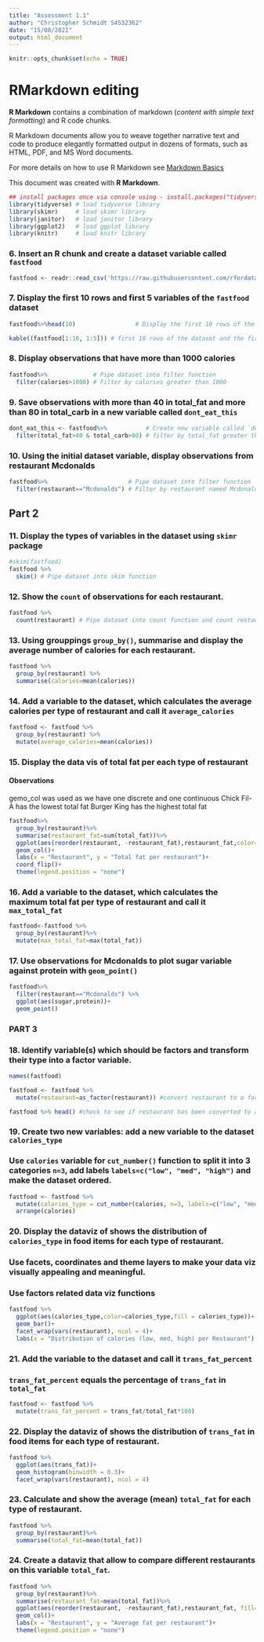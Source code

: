 ```yaml
---
title: "Assessment 1.1"
author: "Christopher Schmidt S4532362"
date: "15/08/2021"
output: html_document
---
```


```r
knitr::opts_chunk$set(echo = TRUE)
```

# RMarkdown editing

**R Markdown** contains a combination of markdown (*content with simple text formatting*) and R code chunks.

R Markdown documents allow you to weave together narrative text and code to produce elegantly formatted output in dozens of formats, such as HTML, PDF, and MS Word documents. 

For more details on how to use R Markdown see [Markdown Basics](https://rmarkdown.rstudio.com/lesson-8.html)

This document was created with **R Markdown**.

```r
## install packages once via console using - install.packages("tidyverse")
library(tidyverse) # load tidyverse library
library(skimr)     # load skimr library
library(janitor)   # load janitor library
library(ggplot2)   # load ggplot library
library(knitr)     # load knitr library
```

### 6. Insert an R chunk and create a dataset variable called `fastfood`
```r
fastfood <- readr::read_csv('https://raw.githubusercontent.com/rfordatascience/tidytuesday/master/data/2018/2018-09-04/fastfood_calories.csv')
```

### 7. Display the **first 10 rows** and **first 5 variables** of the `fastfood` dataset
```r
fastfood%>%head(10)                 # Display the first 10 rows of the dataset using head() function.

kable((fastfood[1:10, 1:5])) # first 10 rows of the dataset and the first 5 variables using kabble() function

```

### 8. Display observations that have more than **1000 calories**
```r
fastfood%>%             # Pipe dataset into filter function 
  filter(calories>1000) # Filter by calories greater than 1000 

```

### 9. Save observations with more than **40 in total_fat** and more than **80 in total_carb** in a new variable called `dont_eat_this`
```r
dont_eat_this <- fastfood%>%           # Create new variable called `dont_eat_this` and assign filtered dataset to it 
  filter(total_fat>40 & total_carb>80) # filter by total_fat greater than 40 & total_carb greatre than 80
```

### 10. Using the initial dataset variable, display observations from restaurant **Mcdonalds**
```r
fastfood%>%                       # Pipe dataset into filter function
  filter(restaurant=="Mcdonalds") # Filter by restaurant named Mcdonalds
```

## Part 2

### 11. Display the types of variables in the dataset using `skimr` package
```r
#skim(fastfood)
fastfood %>% 
  skim() # Pipe dataset into skim function
```

### 12. Show the `count` of observations for each restaurant.
```r
fastfood %>% 
  count(restaurant) # Pipe dataset into count function and count restaurants.
```

### 13. Using grouppings `group_by()`, summarise and display the average number of calories for each restaurant.
```r
fastfood %>%
  group_by(restaurant) %>%
  summarise(calories=mean(calories))
```

### 14. Add a variable to the dataset, which calculates the average calories per type of restaurant and call it `average_calories`
```r
fastfood <- fastfood %>%
  group_by(restaurant) %>%
  mutate(average_calories=mean(calories))
```

### 15. Display the data vis of total fat per each type of restaurant

#### Observations
gemo_col was used as we have one discrete and one continuous 
Chick Fil-A has the lowest total fat 
Burger King has the highest total fat

```r
fastfood%>%
  group_by(restaurant)%>%
  summarise(restaurant_fat=sum(total_fat))%>%
  ggplot(aes(reorder(restaurant, -restaurant_fat),restaurant_fat,color=restaurant,fill=restaurant))+
  geom_col()+
  labs(x = "Restaurant", y = "Total fat per restaurant")+
  coord_flip()+
  theme(legend.position = "none")
```


### 16. Add a variable to the dataset, which calculates the maximum total fat per type of restaurant and call it `max_total_fat`
```r
fastfood<-fastfood %>%
  group_by(restaurant)%>%
  mutate(max_total_fat=max(total_fat))
```

### 17. Use observations for Mcdonalds to plot sugar variable against protein with `geom_point()`
```r
fastfood%>%
  filter(restaurant=="Mcdonalds") %>%
  ggplot(aes(sugar,protein))+
  geom_point()
```

### PART 3 

### 18. Identify variable(s) which should be factors and transform their type into a factor variable.
```r
names(fastfood)

fastfood <- fastfood %>%
  mutate(restaurant=as_factor(restaurant)) #convert restaurant to a factor

fastfood %>% head() #check to see if restaurant has been converted to a factor
```

### 19. Create two new variables: add a new variable to the dataset `calories_type`
### Use `calories` variable for `cut_number()` function to split it into 3 categories `n=3`, add labels `labels=c("low", "med", "high")` and make the dataset ordered. 
```r
fastfood <- fastfood %>%
  mutate(calories_type = cut_number(calories, n=3, labels=c("low", "med", "high"))) %>%
  arrange(calories)
```

### 20. Display the dataviz of shows the distribution of `calories_type` in food items for each type of restaurant.
### Use facets, coordinates and theme layers to make your data viz visually appealing and meaningful. 
### Use factors related data viz functions
```r
fastfood %>% 
  ggplot(aes(calories_type,color=calories_type,fill = calories_type))+
  geom_bar()+
  facet_wrap(vars(restaurant), ncol = 4)+
  labs(x = "Distribution of calories (low, med, high) per Restaurant")
```

### 21. Add the variable to the dataset and call it `trans_fat_percent`
### `trans_fat_percent` equals the percentage of `trans_fat` in `total_fat`
```r
fastfood <- fastfood %>%
  mutate(trans_fat_percent = trans_fat/total_fat*100)
```

### 22. Display the dataviz of shows the distribution of `trans_fat` in food items for each type of restaurant.
```r
fastfood %>% 
  ggplot(aes(trans_fat))+
  geom_histogram(binwidth = 0.3)+
  facet_wrap(vars(restaurant), ncol = 4)

```

### 23. Calculate and show the average (mean) `total_fat` for each type of restaurant.
```r
fastfood %>%
  group_by(restaurant)%>%
  summarise(total_fat=mean(total_fat))
```

### 24. Create a dataviz that allow to compare different restaurants on this variable `total_fat`.
```r
fastfood %>%
  group_by(restaurant)%>%
  summarise(restaurant_fat=mean(total_fat))%>%
  ggplot(aes(reorder(restaurant, -restaurant_fat),restaurant_fat, fill=restaurant))+
  geom_col()+
  labs(x = "Restaurant", y = "Average fat per restaurant")+
  theme(legend.position = "none")
```














